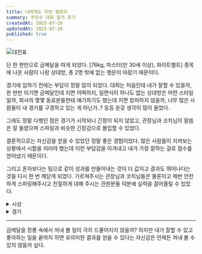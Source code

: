 ```yaml
---
title: 나에게도 이런 행운이
summary: 주짓수 대회 참가 후기
createdAt: 2025-07-26
updatedAt: 2025-07-26
published: true
---
```


<Image src='/images/contents/logs/jiu-jitsu-tournament/match-table.JPG' alt='대진표' />

단 한 판만으로 금메달을 따게 되었다. [76kg, 마스터(만 30세 이상), 화이트벨트] 종목에 나온 사람이 나랑 상대방, 총 2명 밖에 없는 행운이 따랐기 때문이다.

경기에 임하기 전에는 부담이 정말 많이 되었다. 대회는 처음인데 내가 잘할 수 있을까, 한 판만 이기면 금메달인데 지면 어떡하지, 일면식이 하나도 없는 상대방은 어떤 스타일일까, 회사의 몇몇 동료분들한테 얘기하기도 했는데 지면 창피하지 않을까, 너무 많은 사람들이 내 경기를 구경하고 있는 게 아닌가..? 등등 온갖 생각이 많이 들었다.

그래도 정말 다행인 점은 경기가 시작되니 긴장이 되지 않았고, 관장님과 코치님의 말씀은 잘 들렸으며 스파링과 비슷한 긴장감으로 몰입할 수 있었다.

결론적으로는 자신감을 얻을 수 있었던 정말 좋은 경험이었다. 많은 사람들이 지켜보는 상황에서 시합을 치러야 했는데 이런 부담감을 이겨내고 내가 가장 잘하는 걸로 점수를 얻어냈기 때문이다.

그리고 혼자보다는 팀으로 같이 성과를 만들어내는 것이 더 값지고 결과도 뛰어나다는 것을 다시 한 번 깨닫게 되었다. 가르쳐주시는 관장님과 코치님들은 물론이고 매번 안전하게 스파링해주시고 친절하게 대해 주시는 관원분들 덕분에 실력을 끌어올릴 수 있었다.

<details>
  <summary>시상</summary>
  <Image src='/images/contents/logs/jiu-jitsu-tournament/awards.JPEG' alt='시상' />
</details>
<details>
  <summary>경기</summary>
  <Image src='/images/contents/logs/jiu-jitsu-tournament/scene.png' alt='경기 장면' />
  <Image src='/images/contents/logs/jiu-jitsu-tournament/scene-2.png' alt='경기 장면' />
  <Image src='/images/contents/logs/jiu-jitsu-tournament/scene-3.png' alt='경기 장면' />
</details>

---

금메달을 장롱 속에서 꺼내 볼 일이 극히 드물어지지 않을까? 하지만 내가 잘할 수 있고 좋아하는 일을 끝까지 하면 유의미한 결과를 얻을 수 있다는 자신감은 언제든 꺼내 볼 수 있지 않을까 싶다.
